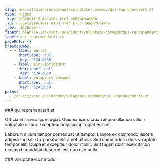 ```yaml
---
slug: /ea-sit/sint-incididunt/voluptate-commodo/qui-reprehenderit-et
type: nugget
_key: 988c8eff-91dd-4f02-bfc7-a950a7b4e06b
_id: nugget/988c8eff-91dd-4f02-bfc7-a950a7b4e06b
_rev: _iKCEnSS---
fspath: blah/ea-sit/sint-incididunt/voluptate-commodo/qui-reprehenderit-et.md
label: qui reprehenderit et
pageRefs: {}
breadcrumbs:
  - - label: ea-sit
      shortlabel: null
      _key: '12411968'
    - label: sint-incididunt
      shortlabel: null
      _key: '12412868'
    - label: voluptate-commodo
      shortlabel: null
      _key: '12412958'
paths:
  - /ea-sit/sint-incididunt/voluptate-commodo/qui-reprehenderit-et
---
```


<NuggetArea>
<Nugget slug="/ea-sit/sint-incididunt/voluptate-commodo/qui-reprehenderit-et" type="nugget" _key="988c8eff-91dd-4f02-bfc7-a950a7b4e06b" _id="nugget/988c8eff-91dd-4f02-bfc7-a950a7b4e06b" _rev="_iKCEnSS---" fspath="blah/ea-sit/sint-incididunt/voluptate-commodo/qui-reprehenderit-et.md" label="qui reprehenderit et" paths="/ea-sit/sint-incididunt/voluptate-commodo/qui-reprehenderit-et">
<NuggetBody>
### qui reprehenderit et

Officia et irure aliqua fugiat. Quis ex exercitation aliqua ullamco cillum voluptate cillum. Excepteur adipisicing fugiat eu sint.

Laborum cillum tempor consequat ut tempor. Labore ex commodo laboris adipisicing sit. Qui pariatur elit amet officia. Sint commodo in duis voluptate tempor elit. Culpa et excepteur dolor mollit. Sint fugiat dolor exercitation eiusmod cupidatat deserunt est non non nulla.

</NuggetBody>
<Breadcrumbs>
<Crumbs>
<Crumb _key="12411968" label="ea-sit" /><Crumb _key="12412868" label="sint-incididunt" /><Crumb _key="12412958" label="voluptate-commodo" />
</Crumbs>
</Breadcrumbs>
</Nugget>

<NuggetsInbound>
</NuggetsInbound>
<NuggetsOutbound>
</NuggetsOutbound>
</NuggetArea>
<PassagesInbound>
<Passage direction="inbound" type="passage" _key="12412958" _id="passage/12412958" _rev="_iKCEnSO--_" label="voluptate-commodo" passage="voluptate-commodo" fspath="blah/ea-sit/sint-incididunt/voluptate-commodo" paths="/ea-sit/sint-incididunt/voluptate-commodo" slug="/ea-sit/sint-incididunt/voluptate-commodo">
<NuggetBody>
### voluptate-commodo

</NuggetBody>
<Breadcrumbs>
<Crumbs>
<Crumb _key="12411968" label="ea-sit" /><Crumb _key="12412868" label="sint-incididunt" />
</Crumbs>
</Breadcrumbs>
</Passage>

</PassagesInbound>
<PassagesOutbound>
</PassagesOutbound>